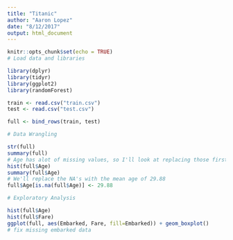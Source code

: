 ```yaml
---
title: "Titanic"
author: "Aaron Lopez"
date: "8/12/2017"
output: html_document
---
```


```r
knitr::opts_chunk$set(echo = TRUE)
# Load data and libraries

library(dplyr)
library(tidyr)
library(ggplot2)
library(randomForest)

train <- read.csv("train.csv")
test <- read.csv("test.csv")

full <- bind_rows(train, test)

# Data Wrangling

str(full)
summary(full)
# Age has alot of missing values, so I'll look at replacing those first
hist(full$Age)
summary(full$Age)
# We'll replace the NA's with the mean age of 29.88
full$Age[is.na(full$Age)] <- 29.88

# Exploratory Analysis

hist(full$Age)
hist(full$Fare)
ggplot(full, aes(Embarked, Fare, fill=Embarked)) + geom_boxplot()
# fix missing embarked data
```

